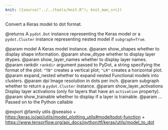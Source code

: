 ```yaml
---
knit: ({source("../../tools/knit.R"); knit_man_src})
---
```

Convert a Keras model to dot format.

@returns
A `pydot.Dot` instance representing the Keras model or
a `pydot.Cluster` instance representing nested model if
`subgraph=True`.

@param model A Keras model instance.
@param show_shapes whether to display shape information.
@param show_dtype whether to display layer dtypes.
@param show_layer_names whether to display layer names.
@param rankdir `rankdir` argument passed to PyDot,
    a string specifying the format of the plot: `"TB"`
    creates a vertical plot; `"LR"` creates a horizontal plot.
@param expand_nested whether to expand nested Functional models
    into clusters.
@param dpi Image resolution in dots per inch.
@param subgraph whether to return a `pydot.Cluster` instance.
@param show_layer_activations Display layer activations (only for layers that
    have an `activation` property).
@param show_trainable whether to display if a layer is trainable.
@param ... Passed on to the Python callable

@export
@family utils
@seealso
+ <https:/keras.io/api/utils/model_plotting_utils#modeltodot-function>
+ <https://www.tensorflow.org/api_docs/python/tf/keras/utils/model_to_dot>
